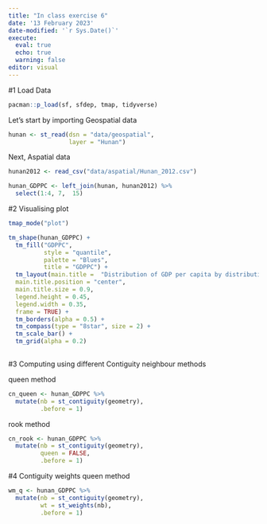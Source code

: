 ```yaml
---
title: "In class exercise 6"
date: '13 February 2023'
date-modified: '`r Sys.Date()`'
execute: 
  eval: true
  echo: true
  warning: false
editor: visual
---
```


#1 Load Data
```r
pacman::p_load(sf, sfdep, tmap, tidyverse)
```

Let's start by importing Geospatial data
```r
hunan <- st_read(dsn = "data/geospatial", 
                 layer = "Hunan")
```

Next, Aspatial data
```r
hunan2012 <- read_csv("data/aspatial/Hunan_2012.csv")
```

```r
hunan_GDPPC <- left_join(hunan, hunan2012) %>%
  select(1:4, 7,  15)
```

#2 Visualising plot

```r
tmap_mode("plot")

tm_shape(hunan_GDPPC) +
  tm_fill("GDPPC",
          style = "quantile",
          palette = "Blues",
          title = "GDPPC") +
  tm_layout(main.title =  "Distribution of GDP per capita by distribution",
  main.title.position = "center",
  main.title.size = 0.9,
  legend.height = 0.45,
  legend.width = 0.35,
  frame = TRUE) +
  tm_borders(alpha = 0.5) +
  tm_compass(type = "8star", size = 2) +
  tm_scale_bar() +
  tm_grid(alpha = 0.2)
  
```

#3 Computing using different Contiguity neighbour methods

queen method
```r
cn_queen <- hunan_GDPPC %>%
  mutate(nb = st_contiguity(geometry),
         .before = 1)
```

rook method
```r
cn_rook <- hunan_GDPPC %>%
  mutate(nb = st_contiguity(geometry),
         queen = FALSE,
         .before = 1)
```

#4 Contiguity weights
queen method
```r
wm_q <- hunan_GDPPC %>%
  mutate(nb = st_contiguity(geometry),
         wt = st_weights(nb),
         .before = 1)
```

